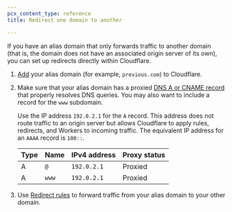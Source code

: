 ```yaml
---
pcx_content_type: reference
title: Redirect one domain to another

---
```



If you have an alias domain that only forwards traffic to another domain (that is, the domain does not have an associated origin server of its own), you can set up redirects directly within Cloudflare.

1. [Add](/fundamentals/setup/manage-domains/#add-a-domain-to-cloudflare) your alias domain (for example, `previous.com`) to Cloudflare.

2. Make sure that your alias domain has a proxied [DNS A or CNAME record](/dns/manage-dns-records/how-to/create-dns-records/) that properly resolves DNS queries. You may also want to include a record for the `www` subdomain.

   Use the IP address `192.0.2.1` for the `A` record. This address does not route traffic to an origin server but allows Cloudflare to apply rules, redirects, and Workers to incoming traffic. The equivalent IP address for an `AAAA` record is `100::`.

   | **Type** | **Name** | **IPv4 address** | **Proxy status** |
   | -------- | -------- | ---------------- | ---------------- |
   | A        | `@`      | `192.0.2.1`      | Proxied          |
   | A        | `www`    | `192.0.2.1`      | Proxied          |

3. Use [Redirect rules](/rules/url-forwarding/) to forward traffic from your alias domain to your other domain.

   <Render file="url-forwarding/different-hostname-example" product="rules" />
